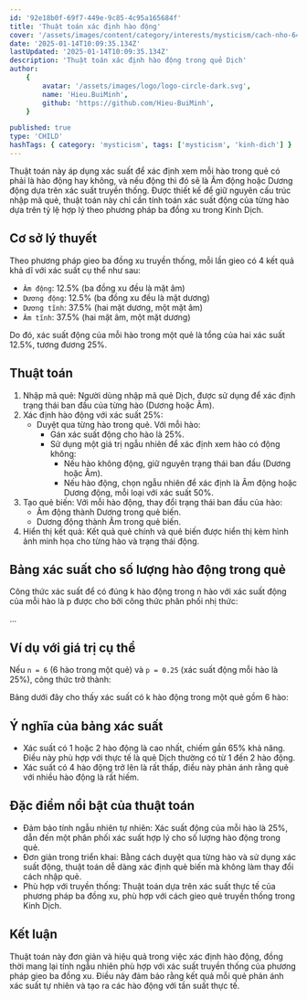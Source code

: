 ```yaml
---
id: '92e18b0f-69f7-449e-9c85-4c95a165684f'
title: 'Thuật toán xác định hào động'
cover: '/assets/images/content/category/interests/mysticism/cach-nho-64-que-theo-bo-cover.png'
date: '2025-01-14T10:09:35.134Z'
lastUpdated: '2025-01-14T10:09:35.134Z'
description: 'Thuật toán xác định hào động trong quẻ Dịch'
author:
    {
        avatar: '/assets/images/logo/logo-circle-dark.svg',
        name: 'Hieu.BuiMinh',
        github: 'https://github.com/Hieu-BuiMinh',
    }

published: true
type: 'CHILD'
hashTags: { category: 'mysticism', tags: ['mysticism', 'kinh-dich'] }
---
```


Thuật toán này áp dụng xác suất để xác định xem mỗi hào trong quẻ có phải là hào động hay không, và nếu động thì đó sẽ là Âm động hoặc Dương động dựa trên xác suất truyền thống. Được thiết kế để giữ nguyên cấu trúc nhập mã quẻ, thuật toán này chỉ cần tính toán xác suất động của từng hào dựa trên tỷ lệ hợp lý theo phương pháp ba đồng xu trong Kinh Dịch.

## Cơ sở lý thuyết

Theo phương pháp gieo ba đồng xu truyền thống, mỗi lần gieo có 4 kết quả khả dĩ với xác suất cụ thể như sau:

-   `Âm động`: 12.5% (ba đồng xu đều là mặt âm)
-   `Dương động`: 12.5% (ba đồng xu đều là mặt dương)
-   `Dương tĩnh`: 37.5% (hai mặt dương, một mặt âm)
-   `Âm tĩnh`: 37.5% (hai mặt âm, một mặt dương)

Do đó, xác suất động của mỗi hào trong một quẻ là tổng của hai xác suất 12.5%, tương đương 25%.

## Thuật toán

1. Nhập mã quẻ: Người dùng nhập mã quẻ Dịch, được sử dụng để xác định trạng thái ban đầu của từng hào (Dương hoặc Âm).
2. Xác định hào động với xác suất 25%:
    - Duyệt qua từng hào trong quẻ. Với mỗi hào:
        - Gán xác suất động cho hào là 25%.
        - Sử dụng một giá trị ngẫu nhiên để xác định xem hào có động không:
            - Nếu hào không động, giữ nguyên trạng thái ban đầu (Dương hoặc Âm).
            - Nếu hào động, chọn ngẫu nhiên để xác định là Âm động hoặc Dương động, mỗi loại với xác suất 50%.
3. Tạo quẻ biến: Với mỗi hào động, thay đổi trạng thái ban đầu của hào:
    - Âm động thành Dương trong quẻ biến.
    - Dương động thành Âm trong quẻ biến.
4. Hiển thị kết quả: Kết quả quẻ chính và quẻ biến được hiển thị kèm hình ảnh minh họa cho từng hào và trạng thái động.

## Bảng xác suất cho số lượng hào động trong quẻ

Công thức xác suất để có đúng k hào động trong n hào với xác suất động của mỗi hào là p được cho bởi công thức phân phối nhị thức:

...

## Ví dụ với giá trị cụ thể

Nếu `n = 6` (6 hào trong một quẻ) và `p = 0.25` (xác suất động mỗi hào là 25%), công thức trở thành:

Bảng dưới đây cho thấy xác suất có k hào động trong một quẻ gồm 6 hào:

<Table
	headers={['Số lượng hào động K', 'Xác suất P (X=K)']}
	rows={[
		['0', '17.8%'],
		['1', '35.6%'],
		['2', '29.7%'],
		['3', '11.9%'],
		['4', '03.0%'],
		['5', '0.40%'],
		['6', '0.02%'],
	]}
/>

## Ý nghĩa của bảng xác suất

-   Xác suất có 1 hoặc 2 hào động là cao nhất, chiếm gần 65% khả năng. Điều này phù hợp với thực tế là quẻ Dịch thường có từ 1 đến 2 hào động.
-   Xác suất có 4 hào động trở lên là rất thấp, điều này phản ánh rằng quẻ với nhiều hào động là rất hiếm.

## Đặc điểm nổi bật của thuật toán

-   Đảm bảo tính ngẫu nhiên tự nhiên: Xác suất động của mỗi hào là 25%, dẫn đến một phân phối xác suất hợp lý cho số lượng hào động trong quẻ.
-   Đơn giản trong triển khai: Bằng cách duyệt qua từng hào và sử dụng xác suất động, thuật toán dễ dàng xác định quẻ biến mà không làm thay đổi cách nhập quẻ.
-   Phù hợp với truyền thống: Thuật toán dựa trên xác suất thực tế của phương pháp ba đồng xu, phù hợp với cách gieo quẻ truyền thống trong Kinh Dịch.

## Kết luận

Thuật toán này đơn giản và hiệu quả trong việc xác định hào động, đồng thời mang lại tính ngẫu nhiên phù hợp với xác suất truyền thống của phương pháp gieo ba đồng xu. Điều này đảm bảo rằng kết quả mỗi quẻ phản ánh xác suất tự nhiên và tạo ra các hào động với tần suất thực tế.
